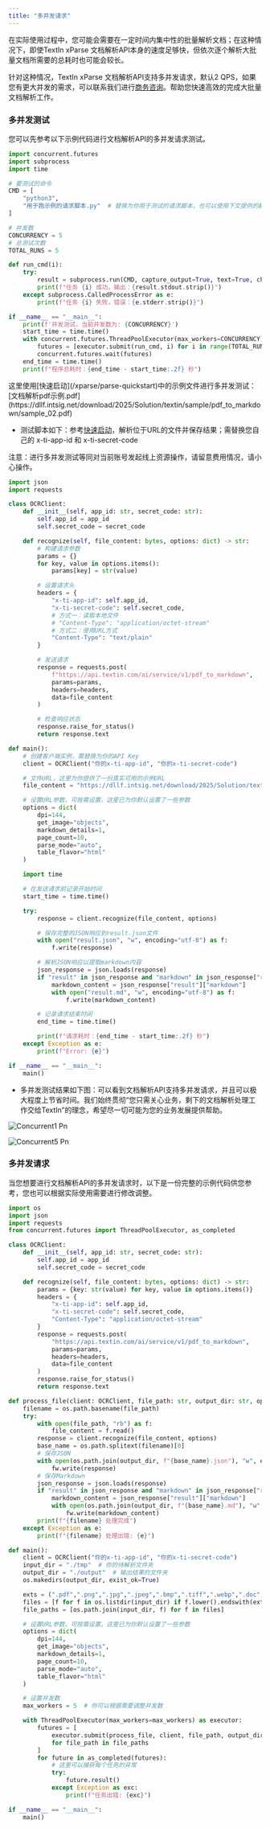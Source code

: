 ```yaml
---
title: "多并发请求"
---
```


在实际使用过程中，您可能会需要在一定时间内集中性的批量解析文档；在这种情况下，即使TextIn xParse 文档解析API本身的速度足够快，但依次逐个解析大批量文档所需要的总耗时也可能会较长。

针对这种情况，TextIn xParse 文档解析API支持多并发请求，默认2 QPS，如果您有更大并发的需求，可以联系我们进行[商务咨询](https://www.textin.com/contact?type=28)。帮助您快速高效的完成大批量文档解析工作。

### 多并发测试

您可以先参考以下示例代码进行文档解析API的多并发请求测试。

```python
import concurrent.futures
import subprocess
import time

# 要测试的命令
CMD = [
    "python3",
    "用于跑示例的请求脚本.py"  # 替换为你用于测试的请求脚本，也可以使用下文提供的脚本进行测试
]

# 并发数
CONCURRENCY = 5
# 总测试次数
TOTAL_RUNS = 5

def run_cmd(i):
    try:
        result = subprocess.run(CMD, capture_output=True, text=True, check=True)
        print(f"任务 {i} 成功，输出：{result.stdout.strip()}")
    except subprocess.CalledProcessError as e:
        print(f"任务 {i} 失败，错误：{e.stderr.strip()}")

if __name__ == "__main__":
    print(f'并发测试，当前并发数为: {CONCURRENCY}')
    start_time = time.time()
    with concurrent.futures.ThreadPoolExecutor(max_workers=CONCURRENCY) as executor:
        futures = [executor.submit(run_cmd, i) for i in range(TOTAL_RUNS)]
        concurrent.futures.wait(futures)
    end_time = time.time()
    print(f"程序总耗时：{end_time - start_time:.2f} 秒")
```

<Tip>
  这里使用[快速启动](/xparse/parse-quickstart)中的示例文件进行多并发测试：[文档解析pdf示例.pdf](https://dllf.intsig.net/download/2025/Solution/textin/sample/pdf_to_markdown/sample_02.pdf)
</Tip>

- 测试脚本如下：参考[快速启动](/xparse/parse-quickstart)，解析位于URL的文件并保存结果；需替换您自己的 x-ti-app-id 和 x-ti-secret-code

<Warning>
  注意：进行多并发测试等同对当前账号发起线上资源操作，请留意费用情况，请小心操作。
</Warning>

```python
import json
import requests

class OCRClient:
    def __init__(self, app_id: str, secret_code: str):
        self.app_id = app_id
        self.secret_code = secret_code

    def recognize(self, file_content: bytes, options: dict) -> str:
        # 构建请求参数
        params = {}
        for key, value in options.items():
            params[key] = str(value)

        # 设置请求头
        headers = {
            "x-ti-app-id": self.app_id,
            "x-ti-secret-code": self.secret_code,
            # 方式一：读取本地文件
            # "Content-Type": "application/octet-stream"
            # 方式二：使用URL方式
            "Content-Type": "text/plain"
        }

        # 发送请求
        response = requests.post(
            f"https://api.textin.com/ai/service/v1/pdf_to_markdown",
            params=params,
            headers=headers,
            data=file_content
        )

        # 检查响应状态
        response.raise_for_status()
        return response.text

def main():
    # 创建客户端实例，需替换为你的API Key
    client = OCRClient("你的x-ti-app-id", "你的x-ti-secret-code")

    # 文件URL，这里为你提供了一份真实可用的示例URL
    file_content = "https://dllf.intsig.net/download/2025/Solution/textin/sample/pdf_to_markdown/sample_02.pdf"

    # 设置URL参数，可按需设置，这里已为你默认设置了一些参数
    options = dict(
        dpi=144,
        get_image="objects",
        markdown_details=1,
        page_count=10,
        parse_mode="auto",
        table_flavor="html"
    )

    import time

    # 在发送请求前记录开始时间
    start_time = time.time()

    try:
        response = client.recognize(file_content, options)

        # 保存完整的JSON响应到result.json文件
        with open("result.json", "w", encoding="utf-8") as f:
            f.write(response)

        # 解析JSON响应以提取markdown内容
        json_response = json.loads(response)
        if "result" in json_response and "markdown" in json_response["result"]:
            markdown_content = json_response["result"]["markdown"]
            with open("result.md", "w", encoding="utf-8") as f:
                f.write(markdown_content)

        # 记录请求结束时间
        end_time = time.time()

        print(f"请求耗时：{end_time - start_time:.2f} 秒")
    except Exception as e:
        print(f"Error: {e}")

if __name__ == "__main__":
    main()
```

- 多并发测试结果如下图：可以看到文档解析API支持多并发请求，并且可以极大程度上节省时间。我们始终贯彻“您只需关心业务，剩下的文档解析处理工作交给TextIn”的理念，希望尽一切可能为您的业务发展提供帮助。

![Concurrent1 Pn](/images/concurrent1.png)

![Concurrent5 Pn](/images/concurrent5.png)

### 多并发请求

当您想要进行文档解析API的多并发请求时，以下是一份完整的示例代码供您参考，您也可以根据实际使用需要进行修改调整。

```python
import os
import json
import requests
from concurrent.futures import ThreadPoolExecutor, as_completed

class OCRClient:
    def __init__(self, app_id: str, secret_code: str):
        self.app_id = app_id
        self.secret_code = secret_code

    def recognize(self, file_content: bytes, options: dict) -> str:
        params = {key: str(value) for key, value in options.items()}
        headers = {
            "x-ti-app-id": self.app_id,
            "x-ti-secret-code": self.secret_code,
            "Content-Type": "application/octet-stream"
        }
        response = requests.post(
            "https://api.textin.com/ai/service/v1/pdf_to_markdown",
            params=params,
            headers=headers,
            data=file_content
        )
        response.raise_for_status()
        return response.text

def process_file(client: OCRClient, file_path: str, output_dir: str, options: dict):
    filename = os.path.basename(file_path)
    try:
        with open(file_path, "rb") as f:
            file_content = f.read()
        response = client.recognize(file_content, options)
        base_name = os.path.splitext(filename)[0]
        # 保存JSON
        with open(os.path.join(output_dir, f"{base_name}.json"), "w", encoding="utf-8") as fw:
            fw.write(response)
        # 保存Markdown
        json_response = json.loads(response)
        if "result" in json_response and "markdown" in json_response["result"]:
            markdown_content = json_response["result"]["markdown"]
            with open(os.path.join(output_dir, f"{base_name}.md"), "w", encoding="utf-8") as fw:
                fw.write(markdown_content)
        print(f"{filename} 处理完成")
    except Exception as e:
        print(f"{filename} 处理出错: {e}")

def main():
    client = OCRClient("你的x-ti-app-id", "你的x-ti-secret-code")
    input_dir = "./tmp"  # 你的待解析文件夹
    output_dir = "./output"  # 输出结果的文件夹
    os.makedirs(output_dir, exist_ok=True)

    exts = (".pdf",".png",".jpg",".jpeg",".bmp",".tiff",".webp",".doc",".docx",".html",".mhtml",".xls",".xlsx",".csv",".ppt",".pptx",".txt",".ofd",".rtf")
    files = [f for f in os.listdir(input_dir) if f.lower().endswith(exts)]
    file_paths = [os.path.join(input_dir, f) for f in files]

    # 设置URL参数，可按需设置，这里已为你默认设置了一些参数
    options = dict(
        dpi=144,
        get_image="objects",
        markdown_details=1,
        page_count=10,
        parse_mode="auto",
        table_flavor="html"
    )

    # 设置并发数
    max_workers = 5  # 你可以根据需要调整并发数

    with ThreadPoolExecutor(max_workers=max_workers) as executor:
        futures = [
            executor.submit(process_file, client, file_path, output_dir, options)
            for file_path in file_paths
        ]
        for future in as_completed(futures):
            # 这里可以捕获每个任务的异常
            try:
                future.result()
            except Exception as exc:
                print(f"任务出错: {exc}")

if __name__ == "__main__":
    main()
```